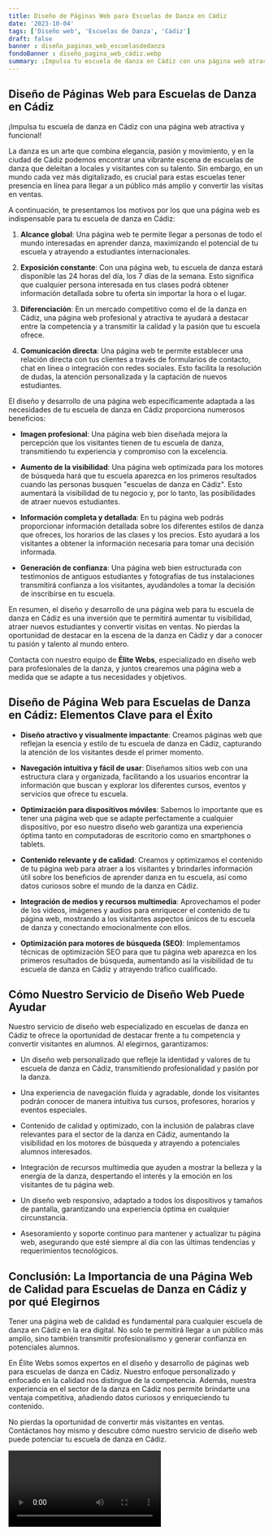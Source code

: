 ```yaml
---
title: Diseño de Páginas Web para Escuelas de Danza en Cádiz
date: '2023-10-04'
tags: ['Diseño web', 'Escuelas de Danza', 'Cádiz']
draft: false
banner : diseño_paginas_web_escuelasdedanza
fondoBanner : diseño_pagina_web_cádiz.webp
summary: ¡Impulsa tu escuela de danza en Cádiz con una página web atractiva y funcional!
---
```


## Diseño de Páginas Web para Escuelas de Danza en Cádiz 

¡Impulsa tu escuela de danza en Cádiz con una página web atractiva y funcional!

La danza es un arte que combina elegancia, pasión y movimiento, y en la ciudad de Cádiz podemos encontrar una vibrante escena de escuelas de danza que deleitan a locales y visitantes con su talento. Sin embargo, en un mundo cada vez más digitalizado, es crucial para estas escuelas tener presencia en línea para llegar a un público más amplio y convertir las visitas en ventas.

A continuación, te presentamos los motivos por los que una página web es indispensable para tu escuela de danza en Cádiz:

1. **Alcance global**: Una página web te permite llegar a personas de todo el mundo interesadas en aprender danza, maximizando el potencial de tu escuela y atrayendo a estudiantes internacionales.

2. **Exposición constante**: Con una página web, tu escuela de danza estará disponible las 24 horas del día, los 7 días de la semana. Esto significa que cualquier persona interesada en tus clases podrá obtener información detallada sobre tu oferta sin importar la hora o el lugar.

3. **Diferenciación**: En un mercado competitivo como el de la danza en Cádiz, una página web profesional y atractiva te ayudará a destacar entre la competencia y a transmitir la calidad y la pasión que tu escuela ofrece.

4. **Comunicación directa**: Una página web te permite establecer una relación directa con tus clientes a través de formularios de contacto, chat en línea o integración con redes sociales. Esto facilita la resolución de dudas, la atención personalizada y la captación de nuevos estudiantes.

El diseño y desarrollo de una página web específicamente adaptada a las necesidades de tu escuela de danza en Cádiz proporciona numerosos beneficios:

- **Imagen profesional**: Una página web bien diseñada mejora la percepción que los visitantes tienen de tu escuela de danza, transmitiendo tu experiencia y compromiso con la excelencia.

- **Aumento de la visibilidad**: Una página web optimizada para los motores de búsqueda hará que tu escuela aparezca en los primeros resultados cuando las personas busquen "escuelas de danza en Cádiz". Esto aumentará la visibilidad de tu negocio y, por lo tanto, las posibilidades de atraer nuevos estudiantes.

- **Información completa y detallada**: En tu página web podrás proporcionar información detallada sobre los diferentes estilos de danza que ofreces, los horarios de las clases y los precios. Esto ayudará a los visitantes a obtener la información necesaria para tomar una decisión informada.

- **Generación de confianza**: Una página web bien estructurada con testimonios de antiguos estudiantes y fotografías de tus instalaciones transmitirá confianza a los visitantes, ayudándoles a tomar la decisión de inscribirse en tu escuela.

En resumen, el diseño y desarrollo de una página web para tu escuela de danza en Cádiz es una inversión que te permitirá aumentar tu visibilidad, atraer nuevos estudiantes y convertir visitas en ventas. No pierdas la oportunidad de destacar en la escena de la danza en Cádiz y dar a conocer tu pasión y talento al mundo entero.

Contacta con nuestro equipo de **Élite Webs**, especializado en diseño web para profesionales de la danza, y juntos crearemos una página web a medida que se adapte a tus necesidades y objetivos.

<GifSeo />

<Cta />

## Diseño de Página Web para Escuelas de Danza en Cádiz: Elementos Clave para el Éxito

- **Diseño atractivo y visualmente impactante**: Creamos páginas web que reflejan la esencia y estilo de tu escuela de danza en Cádiz, capturando la atención de los visitantes desde el primer momento.

- **Navegación intuitiva y fácil de usar**: Diseñamos sitios web con una estructura clara y organizada, facilitando a los usuarios encontrar la información que buscan y explorar los diferentes cursos, eventos y servicios que ofrece tu escuela.

- **Optimización para dispositivos móviles**: Sabemos lo importante que es tener una página web que se adapte perfectamente a cualquier dispositivo, por eso nuestro diseño web garantiza una experiencia óptima tanto en computadoras de escritorio como en smartphones o tablets.

- **Contenido relevante y de calidad**: Creamos y optimizamos el contenido de tu página web para atraer a los visitantes y brindarles información útil sobre los beneficios de aprender danza en tu escuela, así como datos curiosos sobre el mundo de la danza en Cádiz.

- **Integración de medios y recursos multimedia**: Aprovechamos el poder de los videos, imágenes y audios para enriquecer el contenido de tu página web, mostrando a los visitantes aspectos únicos de tu escuela de danza y conectando emocionalmente con ellos.

- **Optimización para motores de búsqueda (SEO)**: Implementamos técnicas de optimización SEO para que tu página web aparezca en los primeros resultados de búsqueda, aumentando así la visibilidad de tu escuela de danza en Cádiz y atrayendo tráfico cualificado.

## Cómo Nuestro Servicio de Diseño Web Puede Ayudar

Nuestro servicio de diseño web especializado en escuelas de danza en Cádiz te ofrece la oportunidad de destacar frente a tu competencia y convertir visitantes en alumnos. Al elegirnos, garantizamos:

- Un diseño web personalizado que refleje la identidad y valores de tu escuela de danza en Cádiz, transmitiendo profesionalidad y pasión por la danza.

- Una experiencia de navegación fluida y agradable, donde los visitantes podrán conocer de manera intuitiva tus cursos, profesores, horarios y eventos especiales.

- Contenido de calidad y optimizado, con la inclusión de palabras clave relevantes para el sector de la danza en Cádiz, aumentando la visibilidad en los motores de búsqueda y atrayendo a potenciales alumnos interesados.

- Integración de recursos multimedia que ayuden a mostrar la belleza y la energía de la danza, despertando el interés y la emoción en los visitantes de tu página web.

- Un diseño web responsivo, adaptado a todos los dispositivos y tamaños de pantalla, garantizando una experiencia óptima en cualquier circunstancia.

- Asesoramiento y soporte continuo para mantener y actualizar tu página web, asegurando que esté siempre al día con las últimas tendencias y requerimientos tecnológicos.

## Conclusión: La Importancia de una Página Web de Calidad para Escuelas de Danza en Cádiz y por qué Elegirnos

Tener una página web de calidad es fundamental para cualquier escuela de danza en Cádiz en la era digital. No solo te permitirá llegar a un público más amplio, sino también transmitir profesionalismo y generar confianza en potenciales alumnos.

En Élite Webs somos expertos en el diseño y desarrollo de páginas web para escuelas de danza en Cádiz. Nuestro enfoque personalizado y enfocado en la calidad nos distingue de la competencia. Además, nuestra experiencia en el sector de la danza en Cádiz nos permite brindarte una ventaja competitiva, añadiendo datos curiosos y enriqueciendo tu contenido.

No pierdas la oportunidad de convertir más visitantes en ventas. Contáctanos hoy mismo y descubre cómo nuestro servicio de diseño web puede potenciar tu escuela de danza en Cádiz.

<Video />

<CtaBot job='Escuelas de Danza' city='Cádiz'/>

<Gmaps query='Cádiz+españa+maps' />